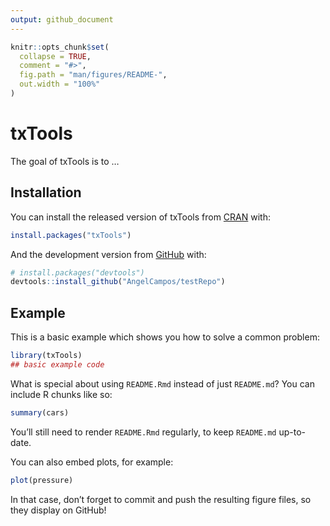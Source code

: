 ```yaml
---
output: github_document
---
```


<!-- README.md is generated from README.Rmd. Please edit that file -->

```r
knitr::opts_chunk$set(
  collapse = TRUE,
  comment = "#>",
  fig.path = "man/figures/README-",
  out.width = "100%"
)
```

# txTools

<!-- badges: start -->
<!-- badges: end -->

The goal of txTools is to ...

## Installation

You can install the released version of txTools from [CRAN](https://CRAN.R-project.org) with:

``` r
install.packages("txTools")
```

And the development version from [GitHub](https://github.com/) with:

``` r
# install.packages("devtools")
devtools::install_github("AngelCampos/testRepo")
```
## Example

This is a basic example which shows you how to solve a common problem:

```r
library(txTools)
## basic example code
```

What is special about using `README.Rmd` instead of just `README.md`? You can include R chunks like so:

```r
summary(cars)
```

You'll still need to render `README.Rmd` regularly, to keep `README.md` up-to-date.

You can also embed plots, for example:

```r
plot(pressure)
```

In that case, don't forget to commit and push the resulting figure files, so they display on GitHub!
